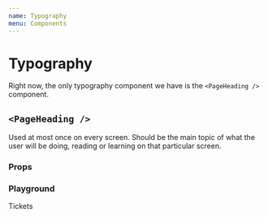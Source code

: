 ```yaml
---
name: Typography
menu: Components
---
```



# Typography

Right now, the only typography component we have is the `<PageHeading />` component.

## `<PageHeading />`

Used at most once on every screen. Should be the main topic of what the user will be doing, reading or learning on that particular screen.

### Props

<Props of={PageHeading} />

### Playground

<Playground>
  <PageHeading>Tickets</PageHeading>
</Playground>

